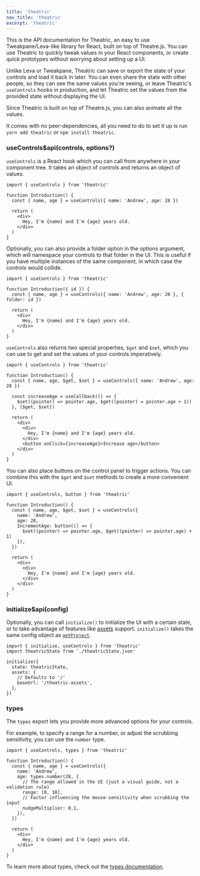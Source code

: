 ```yaml
---
title: 'theatric'
nav_title: 'theatric'
excerpt: 'theatric'
---
```


This is the API documentation for Theatric, an easy to use Tweakpane/Leva-like library for React, built on top of Theatre.js.
You can use Theatric to quickly tweak values in your React components, or create quick prototypes without worrying about setting up a UI.

Unlike Leva or Tweakpane, Theatric can save or export the state of your controls and load it back in later.
You can even share the state with other people, so they can see the same values you're seeing, or leave Theatric's `useControls` hooks in production,
and let Theatric set the values from the provided state without displaying the UI.

Since Theatric is built on top of Theatre.js, you can also animate all the values.

It comes with no peer-dependencies, all you need to do to set it up is run `yarn add theatric` or `npm install theatric`.

### useControls$api(controls, options?)

`useControls` is a React hook which you can call from anywhere in your component tree.
It takes an object of controls and returns an object of values.

```tsx
import { useControls } from 'theatric'

function Introduction() {
  const { name, age } = useControls({ name: 'Andrew', age: 28 })

  return (
    <div>
      Hey, I'm {name} and I'm {age} years old.
    </div>
  )
}
```

Optionally, you can also provide a folder option in the options argument, which will namespace your controls to that folder in the UI.
This is useful if you have multiple instances of the same component, in which case the controls would collide.

```tsx
import { useControls } from 'theatric'

function Introduction({ id }) {
  const { name, age } = useControls({ name: 'Andrew', age: 28 }, { folder: id })

  return (
    <div>
      Hey, I'm {name} and I'm {age} years old.
    </div>
  )
}
```

`useControls` also returns two special properties, `$get` and `$set`,
which you can use to get and set the values of your controls imperatively.

```tsx
import { useControls } from 'theatric'

function Introduction() {
  const { name, age, $get, $set } = useControls({ name: 'Andrew', age: 28 })

  const increaseAge = useCallback(() => {
    $set((pointer) => pointer.age, $get((pointer) = pointer.age + 1))
  }, [$get, $set])

  return (
    <div>
      <div>
        Hey, I'm {name} and I'm {age} years old.
      </div>
      <button onClick={increaseAge}>Increase age</button>
    </div>
  )
}
```

You can also place buttons on the control panel to trigger actions.
You can combine this with the `$get` and `$set` methods to create a more convenient UI.

```tsx
import { useControls, button } from 'theatric'

function Introduction() {
  const { name, age, $get, $set } = useControls({
    name: 'Andrew',
    age: 28,
    IncrementAge: button(() => {
      $set((pointer) => pointer.age, $get((pointer) => pointer.age) + 1)
    }),
  })

  return (
    <div>
      <div>
        Hey, I'm {name} and I'm {age} years old.
      </div>
    </div>
  )
}
```

### initialize$api(config)

Optionally, you can call `initialize()` to initialize the UI with a certain state,
or to take advantage of features like [assets](/docs/latest/manual/assets) support.
`initialize()` takes the same config object as [`getProject`](/docs/latest/api/core#getproject_id-config_).

```tsx
import { initialize, useControls } from 'theatric'
import theatricState from './theatricState.json'

initialize({
  state: theatricState,
  assets: {
    // Defaults to '/'
    baseUrl: '/theatric-assets',
  },
})
```

### types

The `types` export lets you provide more advanced options for your controls.

For example, to specify a range for a number, or adjust the scrubbing sensitivity, you can use the `number` type.

```tsx
import { useControls, types } from 'theatric'

function Introduction() {
  const { name, age } = useControls({
    name: 'Andrew',
    age: types.number(28, {
      // The range allowed in the UI (just a visual guide, not a validation rule)
      range: [0, 10],
      // Factor influencing the mouse-sensitivity when scrubbing the input
      nudgeMultiplier: 0.1,
    }),
  })

  return (
    <div>
      Hey, I'm {name} and I'm {age} years old.
    </div>
  )
}
```

To learn more about types, check out the [types documentation](/docs/latest/api/core#prop-types).
